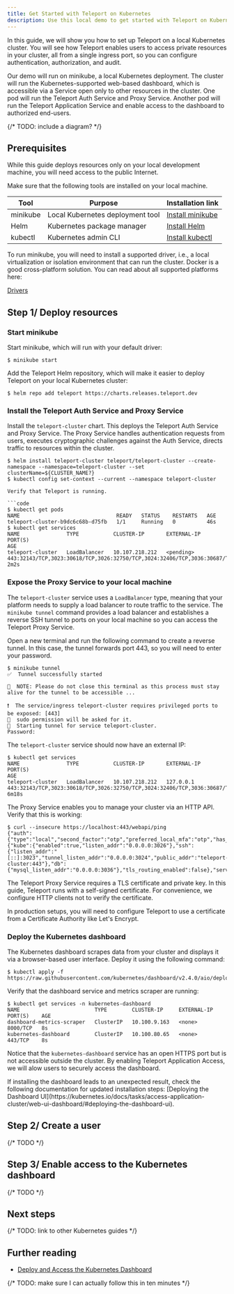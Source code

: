 ```yaml
---
title: Get Started with Teleport on Kubernetes
description: Use this local demo to get started with Teleport on Kubernetes in 10 minutes.
---
```


In this guide, we will show you how to set up Teleport on a local Kubernetes cluster. You will see how Teleport enables users to access private resources in your cluster, all from a single ingress port, so you can configure authentication, authorization, and audit.

Our demo will run on minikube, a local Kubernetes deployment. The cluster will run the Kubernetes-supported web-based dashboard, which is accessible via a Service open only to other resources in the cluster. One pod will run the Teleport Auth Service and Proxy Service. Another pod will run the Teleport Application Service and enable access to the dashboard to authorized end-users.

{/* TODO: include a diagram? */}

## Prerequisites

While this guide deploys resources only on your local development machine, you will need access to the public Internet.

Make sure that the following tools are installed on your local machine.

|Tool|Purpose|Installation link|
|---|---|---|
|minikube|Local Kubernetes deployment tool|[Install minikube](https://minikube.sigs.k8s.io/docs/start/)|
|Helm|Kubernetes package manager|[Install Helm](https://helm.sh/docs/intro/install/)
|kubectl|Kubernetes admin CLI|[Install kubectl](https://kubernetes.io/docs/tasks/tools/)

To run minikube, you will need to install a supported driver, i.e., a local virtualization or isolation environment that can run the cluster. Docker is a good cross-platform solution. You can read about all supported platforms here:

[Drivers](https://minikube.sigs.k8s.io/docs/drivers/)


## Step 1/ Deploy resources

### Start minikube

Start minikube, which will run with your default driver:

```code
$ minikube start
```

Add the Teleport Helm repository, which will make it easier to deploy Teleport on your local Kubernetes cluster:

```code
$ helm repo add teleport https://charts.releases.teleport.dev
```

### Install the Teleport Auth Service and Proxy Service

Install the `teleport-cluster` chart. This deploys the Teleport Auth Service and Proxy Service. The Proxy Service handles authentication requests from users, executes cryptographic challenges against the Auth Service, directs traffic to resources within the cluster.

```code
$ helm install teleport-cluster teleport/teleport-cluster --create-namespace --namespace=teleport-cluster --set clusterName=${CLUSTER_NAME?}
$ kubectl config set-context --current --namespace teleport-cluster

Verify that Teleport is running.

```code
$ kubectl get pods
NAME                               READY   STATUS    RESTARTS   AGE
teleport-cluster-b9dc6c68b-d75fb   1/1     Running   0          46s
$ kubectl get services
NAME               TYPE           CLUSTER-IP       EXTERNAL-IP   PORT(S)                                                                     AGE
teleport-cluster   LoadBalancer   10.107.218.212   <pending>     443:32143/TCP,3023:30618/TCP,3026:32750/TCP,3024:32406/TCP,3036:30687/TCP   2m2s
```

### Expose the Proxy Service to your local machine

The `teleport-cluster` service uses a `LoadBalancer` type, meaning that your platform needs to supply a load balancer to route traffic to the service. The `minikube tunnel` command provides a load balancer and establishes a reverse SSH tunnel to ports on your local machine so you can access the Teleport Proxy Service.

Open a new terminal and run the following command to create a reverse tunnel. In this case, the tunnel forwards port 443, so you will need to enter your password.

```code
$ minikube tunnel
✅  Tunnel successfully started

📌  NOTE: Please do not close this terminal as this process must stay alive for the tunnel to be accessible ...

❗  The service/ingress teleport-cluster requires privileged ports to be exposed: [443]
🔑  sudo permission will be asked for it.
🏃  Starting tunnel for service teleport-cluster.
Password:
```

The `teleport-cluster` service should now have an external IP:

```code
$ kubectl get services
NAME               TYPE           CLUSTER-IP       EXTERNAL-IP   PORT(S)                                                                     AGE
teleport-cluster   LoadBalancer   10.107.218.212   127.0.0.1     443:32143/TCP,3023:30618/TCP,3026:32750/TCP,3024:32406/TCP,3036:30687/TCP   6m18s
```

The Proxy Service enables you to manage your cluster via an HTTP API. Verify that this is working:

```
$ curl --insecure https://localhost:443/webapi/ping
{"auth":{"type":"local","second_factor":"otp","preferred_local_mfa":"otp","has_motd":false},"proxy":{"kube":{"enabled":true,"listen_addr":"0.0.0.0:3026"},"ssh":{"listen_addr":"[::]:3023","tunnel_listen_addr":"0.0.0.0:3024","public_addr":"teleport-cluster:443"},"db":{"mysql_listen_addr":"0.0.0.0:3036"},"tls_routing_enabled":false},"server_version":"8.2.0","min_client_version":"7.0.0"}%                           
```

<Admonition type="warning" title="Certificate warning">
The Teleport Proxy Service requires a TLS certificate and private key. In this guide, Teleport runs with a self-signed certificate. For convenience, we configure HTTP clients not to verify the certificate. 

In production setups, you will need to configure Teleport to use a certificate from a Certificate Authority like Let's Encrypt.
</Admonition>

### Deploy the Kubernetes dashboard

The Kubernetes dashboard scrapes data from your cluster and displays it via a browser-based user interface. Deploy it using the following command:

```code
$ kubectl apply -f https://raw.githubusercontent.com/kubernetes/dashboard/v2.4.0/aio/deploy/recommended.yaml
```

Verify that the dashboard service and metrics scraper are running:

```code
$ kubectl get services -n kubernetes-dashboard
NAME                        TYPE        CLUSTER-IP     EXTERNAL-IP   PORT(S)    AGE
dashboard-metrics-scraper   ClusterIP   10.100.9.163   <none>        8000/TCP   8s
kubernetes-dashboard        ClusterIP   10.100.80.65   <none>        443/TCP    8s
```

Notice that the `kubernetes-dashboard` service has an open HTTPS port but is not accessible outside the cluster. By enabling Teleport Application Access, we will alow users to securely access the dashboard.

<Notice type="tip">
If installing the dashboard leads to an unexpected result, check the following documentation for updated installation steps: [Deploying the Dashboard UI](https://kubernetes.io/docs/tasks/access-application-cluster/web-ui-dashboard/#deploying-the-dashboard-ui).
</Notice>

## Step 2/ Create a user

{/* TODO */}

## Step 3/ Enable access to the Kubernetes dashboard
{/* TODO */}

## Next steps
{/* TODO: link to other Kubernetes guides */}

## Further reading
- [Deploy and Access the Kubernetes Dashboard](https://kubernetes.io/docs/tasks/access-application-cluster/web-ui-dashboard/)

{/* TODO: make sure I can actually follow this in ten minutes */}
